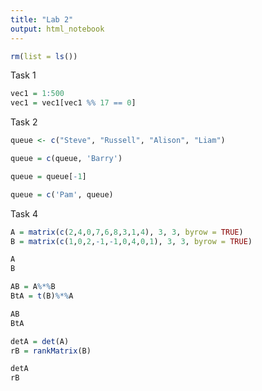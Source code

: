 ```yaml
---
title: "Lab 2"
output: html_notebook
---
```


```r
rm(list = ls())
```

Task 1

```r

vec1 = 1:500
vec1 = vec1[vec1 %% 17 == 0]
```

Task 2

```r
queue <- c("Steve", "Russell", "Alison", "Liam")
```

```r
queue = c(queue, 'Barry')
```

```r
queue = queue[-1]
```

```r
queue = c('Pam', queue)
```

Task 4

```r
A = matrix(c(2,4,0,7,6,8,3,1,4), 3, 3, byrow = TRUE)
B = matrix(c(1,0,2,-1,-1,0,4,0,1), 3, 3, byrow = TRUE)

A
B
```

```r
AB = A%*%B
BtA = t(B)%*%A

AB
BtA
```

```r
detA = det(A)
rB = rankMatrix(B)

detA
rB
```
